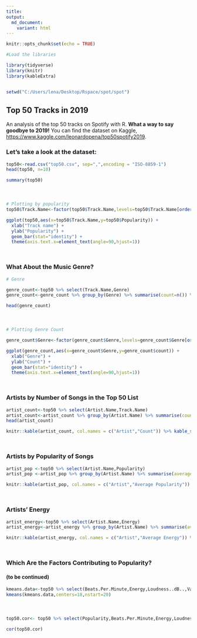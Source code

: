 ```yaml
---
title: 
output: 
  md_document:
    variant: html
---
```


```r
knitr::opts_chunk$set(echo = TRUE)
```

```r

#Load the libraries

library(tidyverse)
library(knitr)
library(kableExtra)


setwd("C:/Users/lena/Desktop/Rspace/spot/spot")
```


## Top 50 Tracks in 2019 

An analysis of the top 50 tracks on Spotify with R. **What a way to say goodbye to 2019!** You can find the dataset on Kaggle,  <https://www.kaggle.com/leonardopena/top50spotify2019>.


### Let's take a look at the dataset: ### 
```r
top50<-read.csv("top50.csv", sep=",",encoding = "ISO-8859-1")
head(top50, n=10)
```


```r
summary(top50)
```
<div style="margin-bottom:50px;">
</div>

```r
# Plotting by popularity
top50$Track.Name<-factor(top50$Track.Name,levels=top50$Track.Name[order(top50$Popularity)])

ggplot(top50,aes(x=top50$Track.Name,y=top50$Popularity)) + 
  xlab("Track name") + 
  ylab("Popularity") + 
  geom_bar(stat="identity") +
  theme(axis.text.x=element_text(angle=90,hjust=1))
```
<div style="margin-bottom:50px;">
</div>
### What About the Music Genre?

```r
# Genre

genre_count<-top50 %>% select(Track.Name,Genre)
genre_count<-genre_count %>% group_by(Genre) %>% summarise(count=n()) %>% arrange(desc(count))

head(genre_count)
```
<div style="margin-bottom:50px;">
</div>
```r
# Plotting Genre Count

genre_count$Genre<-factor(genre_count$Genre,levels=genre_count$Genre[order(genre_count$count)])

ggplot(genre_count,aes(x=genre_count$Genre,y=genre_count$count)) + 
  xlab("Genre") + 
  ylab("Count") + 
  geom_bar(stat="identity") +
  theme(axis.text.x=element_text(angle=90,hjust=1))
```
<div style="margin-bottom:50px;">
</div>
### Artists by Number of Songs in the Top 50 List

```r
artist_count<-top50 %>% select(Artist.Name,Track.Name)
artist_count<-artist_count %>% group_by(Artist.Name) %>% summarise(count=n()) %>% arrange(desc(count))
head(artist_count)
```

```r

knitr::kable(artist_count, col.names = c("Artist","Count")) %>% kable_styling() %>% scroll_box(width="50%",height="200px")

```
<div style="margin-bottom:50px;">
</div>
### Artists by Popularity of Songs

```r
artist_pop <-top50 %>% select(Artist.Name,Popularity)
artist_pop <-artist_pop %>% group_by(Artist.Name) %>% summarise(average_pop=mean(Popularity)) %>% arrange(desc(average_pop))

knitr::kable(artist_pop, col.names = c("Artist","Average Popularity")) %>% kable_styling() %>% scroll_box(width="50%",height="200px")

```
<div style="margin-bottom:50px;">
</div>
### Artists' Energy

```r
artist_energy<-top50 %>% select(Artist.Name,Energy)
artist_energy<-artist_energy %>% group_by(Artist.Name) %>% summarise(average_energy=mean(Energy)) %>% arrange(desc(average_energy))

knitr::kable(artist_energy, col.names = c("Artist","Average Energy")) %>% kable_styling() %>% scroll_box(width="50%",height="200px")

```
<div style="margin-bottom:50px;">
</div>
### Which Are the Factors Contributing to Popularity?
#### (to be continued)

```r
kmeans.data<-top50 %>% select(Beats.Per.Minute,Energy,Loudness..dB..,Valence.,Length.,Acousticness..,Speechiness.,Liveness,Danceability)
kmeans(kmeans.data,centers=18,nstart=20)

```

<div style="margin-bottom:50px;">
</div>


```r
top50.cor<- top50 %>% select(Popularity,Beats.Per.Minute,Energy,Loudness..dB..,Valence.,Length.,Acousticness..,Speechiness.,Liveness,Danceability)

cor(top50.cor)

```
